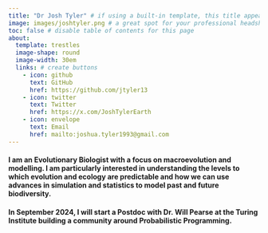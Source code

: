 ```yaml
---
title: "Dr Josh Tyler" # if using a built-in template, this title appears under your photo
image: images/joshtyler.png # a great spot for your professional headshot :) 
toc: false # disable table of contents for this page
about: 
  template: trestles 
  image-shape: round
  image-width: 30em
  links: # create buttons
    - icon: github
      text: GitHub
      href: https://github.com/jtyler13
    - icon: twitter
      text: Twitter
      href: https://x.com/JoshTylerEarth
    - icon: envelope
      text: Email
      href: mailto:joshua.tyler1993@gmail.com
---
```


#### I am an Evolutionary Biologist with a focus on macroevolution and modelling. I am particularly interested in understanding the levels to which evolution and ecology are predictable and how we can use advances in simulation and statistics to model past and future biodiversity.

#### In September 2024, I will start a Postdoc with Dr. Will Pearse at the Turing Institute building a community around Probabilistic Programming.
